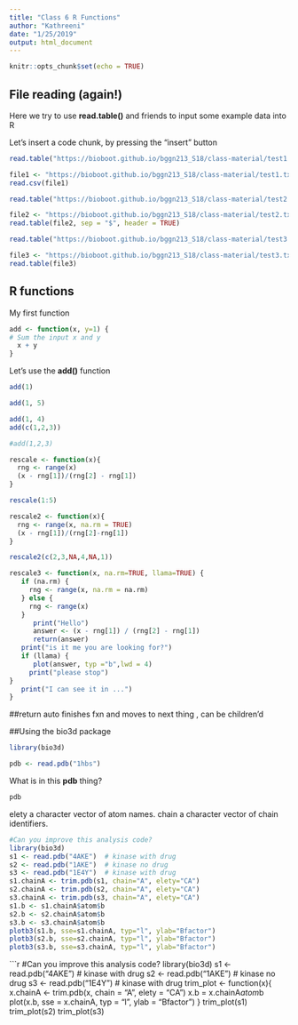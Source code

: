 ```yaml
---
title: "Class 6 R Functions"
author: "Kathreeni"
date: "1/25/2019"
output: html_document
---
```


```r
knitr::opts_chunk$set(echo = TRUE)
```
## File reading (again!)

Here we try to use **read.table()** and friends to input some example data into R 

Let's insert a code chunk, by pressing the "insert" button 
```r
read.table("https://bioboot.github.io/bggn213_S18/class-material/test1.txt", header = TRUE, sep = ",")
```
```r
file1 <- "https://bioboot.github.io/bggn213_S18/class-material/test1.txt"
read.csv(file1)
```
```r
read.table("https://bioboot.github.io/bggn213_S18/class-material/test2.txt", sep = "$", header = TRUE)
```
```r
file2 <- "https://bioboot.github.io/bggn213_S18/class-material/test2.txt"
read.table(file2, sep = "$", header = TRUE)
```
```r
read.table("https://bioboot.github.io/bggn213_S18/class-material/test3.txt")
```
```r
file3 <- "https://bioboot.github.io/bggn213_S18/class-material/test3.txt"
read.table(file3)
```
## R functions

My first function 

```r
add <- function(x, y=1) {
# Sum the input x and y 
  x + y
}
```
Let's use the **add()** function 

```r
add(1)
```
```r
add(1, 5)
```

```r
add(1, 4)
add(c(1,2,3))
```
```r
#add(1,2,3)
```


```r
rescale <- function(x){
  rng <- range(x)
  (x - rng[1])/(rng[2] - rng[1])
}
```

```r
rescale(1:5)
```
```r
rescale2 <- function(x){
  rng <- range(x, na.rm = TRUE)
  (x - rng[1])/(rng[2]-rng[1])
}
```

```r
rescale2(c(2,3,NA,4,NA,1))
```


```r
rescale3 <- function(x, na.rm=TRUE, llama=TRUE) {
   if (na.rm) {
     rng <- range(x, na.rm = na.rm)
   } else {
     rng <- range(x)
   }
      print("Hello")
      answer <- (x - rng[1]) / (rng[2] - rng[1])
      return(answer)
   print("is it me you are looking for?")
   if (llama) {
      plot(answer, typ ="b",lwd = 4)
     print("please stop")
}
   print("I can see it in ...")
}
```
##return auto finishes fxn and moves to next thing , can be children'd 

##Using the bio3d package
```r
library(bio3d)
```
```r
pdb <- read.pdb("1hbs")
```

What is in this **pdb** thing? 
```r
pdb
```

elety	a character vector of atom names.
chain	a character vector of chain identifiers.
```r
#Can you improve this analysis code?
library(bio3d)
s1 <- read.pdb("4AKE")  # kinase with drug
s2 <- read.pdb("1AKE")  # kinase no drug
s3 <- read.pdb("1E4Y")  # kinase with drug
s1.chainA <- trim.pdb(s1, chain="A", elety="CA")
s2.chainA <- trim.pdb(s2, chain="A", elety="CA")
s3.chainA <- trim.pdb(s3, chain="A", elety="CA")
s1.b <- s1.chainA$atom$b
s2.b <- s2.chainA$atom$b
s3.b <- s3.chainA$atom$b
plotb3(s1.b, sse=s1.chainA, typ="l", ylab="Bfactor")
plotb3(s2.b, sse=s2.chainA, typ="l", ylab="Bfactor")
plotb3(s3.b, sse=s3.chainA, typ="l", ylab="Bfactor")
```
```r
#Can you improve this analysis code?
library(bio3d)
s1 <- read.pdb("4AKE")  # kinase with drug
s2 <- read.pdb("1AKE")  # kinase no drug
s3 <- read.pdb("1E4Y")  # kinase with drug
trim_plot <- function(x){
    x.chainA <- trim.pdb(x, chain = "A", elety = "CA")
    x.b = x.chainA$atom$b
    plot(x.b, sse = x.chainA, typ = "l", ylab = "Bfactor")
}
trim_plot(s1)
trim_plot(s2)
trim_plot(s3)